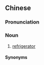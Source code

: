 {{also|霜橱}}
==Chinese==
{{zh-forms|s=霜橱}}

===Pronunciation===
{{zh-pron
|mn=qz,tw:sng-tû
|cat=n
}}

===Noun===
{{zh-noun}}

# {{lb|zh|Min Nan}} [[refrigerator]]

====Synonyms====
{{zh-dial|冰箱}}